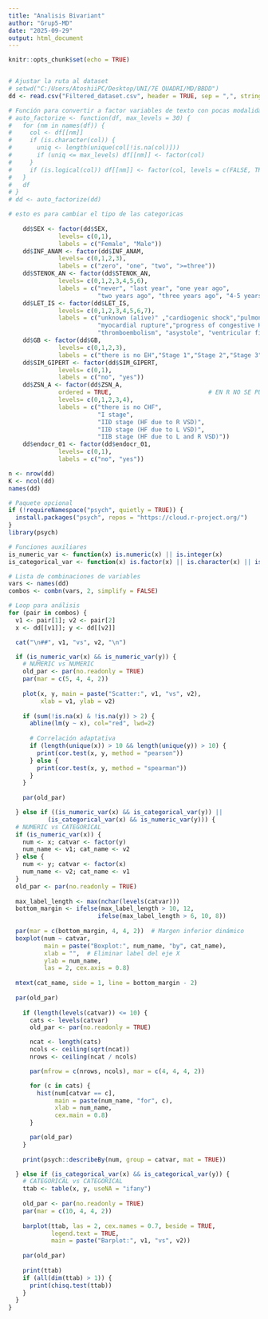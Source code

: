 ---
title: "Analisis Bivariant"
author: "Grup5-MD"
date: "2025-09-29"
output: html_document
---

```{r setup, include=FALSE}
knitr::opts_chunk$set(echo = TRUE)


# Ajustar la ruta al dataset
# setwd("C:/Users/AtoshiiPC/Desktop/UNI/7E QUADRI/MD/BBDD")
dd <- read.csv("Filtered_dataset.csv", header = TRUE, sep = ",", stringsAsFactors = FALSE)

# Función para convertir a factor variables de texto con pocas modalidades
# auto_factorize <- function(df, max_levels = 30) {
#   for (nm in names(df)) {
#     col <- df[[nm]]
#     if (is.character(col)) {
#       uniq <- length(unique(col[!is.na(col)]))
#       if (uniq <= max_levels) df[[nm]] <- factor(col)
#     }
#     if (is.logical(col)) df[[nm]] <- factor(col, levels = c(FALSE, TRUE))
#   }
#   df
# }
# dd <- auto_factorize(dd)

# esto es para cambiar el tipo de las categoricas
    
    dd$SEX <- factor(dd$SEX, 
              levels= c(0,1), 
              labels = c("Female", "Male"))
    dd$INF_ANAM <- factor(dd$INF_ANAM, 
              levels= c(0,1,2,3), 
              labels = c("zero", "one", "two", ">=three"))
    dd$STENOK_AN <- factor(dd$STENOK_AN, 
              levels= c(0,1,2,3,4,5,6), 
              labels = c("never", "last year", "one year ago", 
                         "two years ago", "three years ago", "4-5 years ago", ">=5 years ago"))
    dd$LET_IS <- factor(dd$LET_IS,                      
              levels= c(0,1,2,3,4,5,6,7), 
              labels = c("unknown (alive)" ,"cardiogenic shock","pulmonary edema",
                         "myocardial rupture","progress of congestive HF",
                         "thromboembolism", "asystole", "ventricular fibrillation"))
    dd$GB <- factor(dd$GB,                      
              levels= c(0,1,2,3), 
              labels = c("there is no EH","Stage 1","Stage 2","Stage 3"))
    dd$SIM_GIPERT <- factor(dd$SIM_GIPERT,                      
              levels= c(0,1), 
              labels = c("no", "yes"))
    dd$ZSN_A <- factor(dd$ZSN_A,
              ordered = TRUE,                           # EN R NO SE PUEDE HACER ORDEN PARCIAL! ASÍ QUE LO DEJAMOS ASÍ
              levels= c(0,1,2,3,4), 
              labels = c("there is no CHF",
                         "I stage",
                         "IIÐ stage (HF due to R VSD)",
                         "IIÐ stage (HF due to L VSD)",
                         "IIB stage (HF due to L and R VSD)"))
    dd$endocr_01 <- factor(dd$endocr_01,                      
              levels= c(0,1), 
              labels = c("no", "yes"))

n <- nrow(dd)
K <- ncol(dd)
names(dd)

# Paquete opcional
if (!requireNamespace("psych", quietly = TRUE)) {
  install.packages("psych", repos = "https://cloud.r-project.org/")
}
library(psych)

# Funciones auxiliares
is_numeric_var <- function(x) is.numeric(x) || is.integer(x)
is_categorical_var <- function(x) is.factor(x) || is.character(x) || is.logical(x)

# Lista de combinaciones de variables
vars <- names(dd)
combos <- combn(vars, 2, simplify = FALSE)
```

```{r echo=FALSE}
# Loop para análisis
for (pair in combos) {
  v1 <- pair[1]; v2 <- pair[2]
  x <- dd[[v1]]; y <- dd[[v2]]

  cat("\n##", v1, "vs", v2, "\n")

  if (is_numeric_var(x) && is_numeric_var(y)) {
    # NUMERIC vs NUMERIC
    old_par <- par(no.readonly = TRUE)
    par(mar = c(5, 4, 4, 2))
    
    plot(x, y, main = paste("Scatter:", v1, "vs", v2), 
         xlab = v1, ylab = v2)
    
    if (sum(!is.na(x) & !is.na(y)) > 2) {
      abline(lm(y ~ x), col="red", lwd=2)
      
      # Correlación adaptativa
      if (length(unique(x)) > 10 && length(unique(y)) > 10) {
        print(cor.test(x, y, method = "pearson"))
      } else {
        print(cor.test(x, y, method = "spearman"))
      }
    }
    
    par(old_par)

  } else if ((is_numeric_var(x) && is_categorical_var(y)) ||
           (is_categorical_var(x) && is_numeric_var(y))) {
  # NUMERIC vs CATEGORICAL
  if (is_numeric_var(x)) {
    num <- x; catvar <- factor(y)
    num_name <- v1; cat_name <- v2
  } else {
    num <- y; catvar <- factor(x)
    num_name <- v2; cat_name <- v1
  }
  old_par <- par(no.readonly = TRUE)
  
  max_label_length <- max(nchar(levels(catvar)))
  bottom_margin <- ifelse(max_label_length > 10, 12, 
                         ifelse(max_label_length > 6, 10, 8))
  
  par(mar = c(bottom_margin, 4, 4, 2))  # Margen inferior dinámico
  boxplot(num ~ catvar, 
          main = paste("Boxplot:", num_name, "by", cat_name),
          xlab = "",  # Eliminar label del eje X
          ylab = num_name,
          las = 2, cex.axis = 0.8)
  
  mtext(cat_name, side = 1, line = bottom_margin - 2)
  
  par(old_par)
    
    if (length(levels(catvar)) <= 10) {
      cats <- levels(catvar)
      old_par <- par(no.readonly = TRUE) 

      ncat <- length(cats)
      ncols <- ceiling(sqrt(ncat))
      nrows <- ceiling(ncat / ncols)

      par(mfrow = c(nrows, ncols), mar = c(4, 4, 4, 2))

      for (c in cats) {
        hist(num[catvar == c],
             main = paste(num_name, "for", c),
             xlab = num_name,
             cex.main = 0.8)
      }

      par(old_par)
    }
    
    print(psych::describeBy(num, group = catvar, mat = TRUE))

  } else if (is_categorical_var(x) && is_categorical_var(y)) {
    # CATEGORICAL vs CATEGORICAL
    ttab <- table(x, y, useNA = "ifany")
    
    old_par <- par(no.readonly = TRUE) 
    par(mar = c(10, 4, 4, 2)) 
    
    barplot(ttab, las = 2, cex.names = 0.7, beside = TRUE, 
            legend.text = TRUE, 
            main = paste("Barplot:", v1, "vs", v2))    
    
    par(old_par)
    
    print(ttab)
    if (all(dim(ttab) > 1)) {
      print(chisq.test(ttab))
    }
  }
}
```
